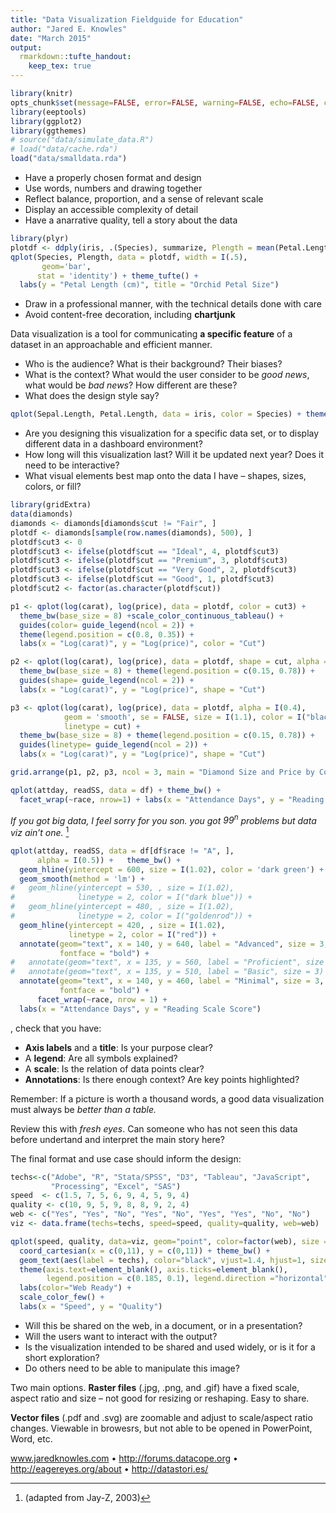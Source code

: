 ```yaml
---
title: "Data Visualization Fieldguide for Education"
author: "Jared E. Knowles"
date: "March 2015"
output: 
  rmarkdown::tufte_handout:
    keep_tex: true
---
```


```r
library(knitr)
opts_chunk$set(message=FALSE, error=FALSE, warning=FALSE, echo=FALSE, comment=NA)
library(eeptools)
library(ggplot2)
library(ggthemes)
# source("data/simulate_data.R")
# load("data/cache.rda")
load("data/smalldata.rda")
```

\noindent \emph{Tufte's Tips}

- Have a properly chosen format and design
- Use words, numbers and drawing together
- Reflect balance, proportion, and a sense of relevant scale
- Display an accessible complexity of detail 
- Have a anarrative quality, tell a story about the data
```r
library(plyr)
plotdf <- ddply(iris, .(Species), summarize, Plength = mean(Petal.Length))
qplot(Species, Plength, data = plotdf, width = I(.5),
       geom='bar', 
      stat = 'identity') + theme_tufte() + 
  labs(y = "Petal Length (cm)", title = "Orchid Petal Size") 
```
- Draw in a professional manner, with the technical details done with care
- Avoid content-free decoration, including **chartjunk**

\noindent \emph{Planning}

\noindent Data visualization is a tool for communicating **a 
specific feature** of a dataset in an approachable and efficient manner.\marginnote{
Data visualization is done in service of the audience. If the goal is not to convey 
information, it is art!}

- Who is the audience? What is their background? Their biases?
- What is the context? What would the user consider to be *good news*, what would 
be *bad news*? How different are these? 
- What does the design style say? 
```r
qplot(Sepal.Length, Petal.Length, data = iris, color = Species) + theme_excel()
```
- Are you designing this visualization for a specific data set, or to display 
different data in a dashboard environment? 
- How long will this visualization last? Will it be updated next year? Does it need to be interactive?
- What visual elements best map onto the data I have -- shapes, sizes, colors, or fill?   \marginnote{How you turn dimensions in the into visual cues for your audience is everything.}
  
```r
library(gridExtra)
data(diamonds)
diamonds <- diamonds[diamonds$cut != "Fair", ]
plotdf <- diamonds[sample(row.names(diamonds), 500), ]
plotdf$cut3 <- 0
plotdf$cut3 <- ifelse(plotdf$cut == "Ideal", 4, plotdf$cut3)
plotdf$cut3 <- ifelse(plotdf$cut == "Premium", 3, plotdf$cut3)
plotdf$cut3 <- ifelse(plotdf$cut == "Very Good", 2, plotdf$cut3)
plotdf$cut3 <- ifelse(plotdf$cut == "Good", 1, plotdf$cut3)
plotdf$cut2 <- factor(as.character(plotdf$cut))

p1 <- qplot(log(carat), log(price), data = plotdf, color = cut3) + 
  theme_bw(base_size = 8) +scale_color_continuous_tableau() + 
  guides(color= guide_legend(ncol = 2)) + 
  theme(legend.position = c(0.8, 0.35)) + 
  labs(x = "Log(carat)", y = "Log(price)", color = "Cut")

p2 <- qplot(log(carat), log(price), data = plotdf, shape = cut, alpha = I(0.4)) + 
  theme_bw(base_size = 8) + theme(legend.position = c(0.15, 0.78)) + 
  guides(shape= guide_legend(ncol = 2)) + 
  labs(x = "Log(carat)", y = "Log(price)", shape = "Cut")

p3 <- qplot(log(carat), log(price), data = plotdf, alpha = I(0.4), 
            geom = 'smooth', se = FALSE, size = I(1.1), color = I("black"),
            linetype = cut) + 
  theme_bw(base_size = 8) + theme(legend.position = c(0.15, 0.78)) + 
  guides(linetype= guide_legend(ncol = 2)) + 
  labs(x = "Log(carat)", y = "Log(price)", shape = "Cut")

grid.arrange(p1, p2, p3, ncol = 3, main = "Diamond Size and Price by Color and Cut")
```


```r
qplot(attday, readSS, data = df) + theme_bw() + 
  facet_wrap(~race, nrow=1) + labs(x = "Attendance Days", y = "Reading Score")
```



\noindent \emph{Dimensionality}

*If you got big data, I feel sorry for you son. you got $99^{n}$ problems but 
data viz ain't one.* [^jayz]
 
```r
qplot(attday, readSS, data = df[df$race != "A", ], 
      alpha = I(0.5)) +   theme_bw() + 
  geom_hline(yintercept = 600, size = I(1.02), color = 'dark green') + 
  geom_smooth(method = 'lm') + 
#   geom_hline(yintercept = 530, , size = I(1.02), 
#              linetype = 2, color = I("dark blue")) +
#   geom_hline(yintercept = 480, , size = I(1.02), 
#              linetype = 2, color = I("goldenrod")) +
  geom_hline(yintercept = 420, , size = I(1.02), 
             linetype = 2, color = I("red")) + 
  annotate(geom="text", x = 140, y = 640, label = "Advanced", size = 3, 
           fontface = "bold") + 
#   annotate(geom="text", x = 135, y = 560, label = "Proficient", size = 3) + 
#   annotate(geom="text", x = 135, y = 510, label = "Basic", size = 3) + 
  annotate(geom="text", x = 140, y = 460, label = "Minimal", size = 3, 
           fontface = "bold") + 
      facet_wrap(~race, nrow = 1) + 
  labs(x = "Attendance Days", y = "Reading Scale Score") 
```


\noindent \emph{Review}

\noindent \textbf{Before you submit}, check that you have: \marginnote{Add reference lines and annotate your charts with text. Tell the viewer,
 don't expect them to reach the same conclusion as you naturally.}

- **Axis labels** and a **title**: Is your purpose clear?
- A **legend**: Are all symbols explained?
- A **scale**: Is the relation of data points clear? 
- **Annotations**: Is there enough context? Are key points highlighted? 
\marginnote{Don't be afraid to model the data. A line of best fit or a smoother can provide a good summary to viewers to make comparisons across panels.}

\noindent Remember: If a picture is worth a thousand words, a good data visualization must always be *better than a table.*  
   
\noindent Review this with *fresh eyes*. Can someone who has not seen this data before undertand and interpret the main story here?   \marginnote{If it is not clear, consider encoding a key feature twice -- e.g. using color and shape.}
  
  
\noindent \emph{Technical Details}

\noindent The final format and use case should inform the design:

```r
techs<-c("Adobe", "R", "Stata/SPSS", "D3", "Tableau", "JavaScript", 
         "Processing", "Excel", "SAS")
speed  <- c(1.5, 7, 5, 6, 9, 4, 5, 9, 4)
quality <- c(10, 9, 5, 9, 8, 8, 9, 2, 4)
web <- c("Yes", "Yes", "No", "Yes", "No", "Yes", "Yes", "No", "No")
viz <- data.frame(techs=techs, speed=speed, quality=quality, web=web)

qplot(speed, quality, data=viz, geom="point", color=factor(web), size = I(4)) + 
  coord_cartesian(x = c(0,11), y = c(0,11)) + theme_bw() +
  geom_text(aes(label = techs), color="black", vjust=1.4, hjust=1, size = I(4)) +
  theme(axis.text=element_blank(), axis.ticks=element_blank(), 
        legend.position = c(0.185, 0.1), legend.direction ="horizontal") +
  labs(color="Web Ready") + 
  scale_color_few() +
  labs(x = "Speed", y = "Quality") 
```

- Will this be shared on the web, in a document, or in a presentation? 
- Will the users want to interact with the output? 
- Is the visualization intended to be shared and used widely, or is it for a 
short exploration? 
- Do others need to be able to manipulate this image? 

\noindent Two main options. **Raster files** (.jpg, .png, and .gif) have a fixed scale, aspect ratio and size -- not good for resizing or reshaping. Easy to share.  
  
**Vector files** (.pdf and .svg) are zoomable and adjust to scale/aspect ratio changes. Viewable in browesrs, but not able to be opened in PowerPoint, Word, etc. \marginnote{If sharing matters most, go raster, if quality matters most consider vector files.}  
  

\noindent \emph{Learn More}

[www.jaredknowles.com](http://www.jaredknowles.com/presentations) • [http://forums.datacope.org](http://forums.datacope.org) • [http://eagereyes.org/about](http://eagereyes.org/about) • [http://datastori.es/](http://datastori.es/)

[^tufte]: http://www.edwardtufte.com/tufte/books_be
[^jayz]: (adapted from Jay-Z, 2003)